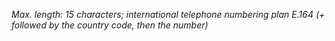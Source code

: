   

_Max. length: 15 characters; international telephone numbering plan E.164 (+ followed by the country code, then the number)_